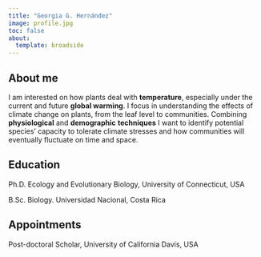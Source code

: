 ```yaml
---
title: "Georgia G. Hernández"
image: profile.jpg
toc: false
about: 
  template: broadside
---
```


::: {#hero-heading}
## About me

I am interested on how plants deal with **temperature**, especially under the current and future **global warming**. I focus in understanding the effects of climate change on plants, from the leaf level to communities. Combining **physiological** and **demographic** **techniques** I want to identify potential species' capacity to tolerate climate stresses and how communities will eventually fluctuate on time and space.

## Education

Ph.D. Ecology and Evolutionary Biology, University of Connecticut, USA

B.Sc. Biology. Universidad Nacional, Costa Rica

## Appointments

Post-doctoral Scholar, University of California Davis, USA
:::
